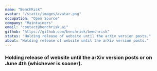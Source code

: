 ```yaml
---
name: "BenchRisk"
avatar: "/static/images/avatar.png"
occupation: "Open Source"
company: "Maintainers"
email: "contact@benchrisk.ai"
github: "https://github.com/benchrisk/benchrisk"
status: "Holding release of website until the arXiv version posts."
about: "Holding release of website until the arXiv version posts."
---
```



### <ReactIconInline i="FaHeart" /> Holding release of website until the arXiv version posts or on June 4th (whichever is sooner).
